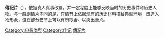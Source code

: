 {{multiple issues|
{{copyedit|time=2014-02-14T09:23:40+00:00}}
{{expand|time=2014-02-14T09:23:40+00:00}}
{{unreferenced|time=2014-02-14T09:23:40+00:00}}
}}

'''傳記片'''（{{lang-en|Biographical film}}），依据真人真事改编，并一定程度上能够反映当时的历史事件和历史人物。与一般剧情片不同的是，在情节上依据现有的历史材料描绘典型环境，塑造人物形象，但在部分细节上可以有所取舍、以突出重点。
{{Film genres}}
{{Authority control}}
[[Category:电影类型|Category:电影类型]]
[[Category:传记|Category:传记]]
[[Category:傳記片|]]